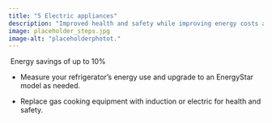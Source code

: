 ```yaml
---
title: "5 Electric appliances"
description: "Improved health and safety while improving energy costs and reducing fossil fuel usage"
image: placeholder_steps.jpg
image-alt: "placeholderphotot."
---
```


 Energy savings of up to 10%

-   Measure your refrigerator’s energy use and upgrade to an EnergyStar model as needed. 

-   Replace gas cooking equipment with induction or electric for health and safety.
